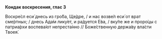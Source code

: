 **Кондак воскресения, глас 3**

Воскре́сл еси́ днесь из гро́ба, Ще́дре, / и нас возве́л еси́ от врат сме́ртных; / днесь Ада́м лику́ет, и ра́дуется Е́ва, / вку́пе же и проро́цы с патриа́рхи воспева́ют непреста́нно // Боже́ственную держа́ву вла́сти Твоея́.
